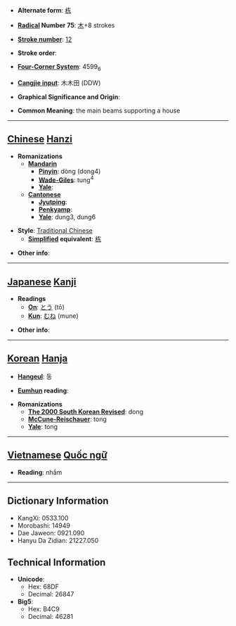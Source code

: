 * '''Alternate form''': [[栋]]

* '''[[Wiktionary:Chinese radical index| Radical]] Number 75''': [[Wiktionary:Chinese radical index 木|木]]+8 strokes

* '''[[Wiktionary:Chinese total strokes index|Stroke number]]''': [[Wiktionary:Chinese total strokes index 12|12]]

* '''Stroke order''': 

* '''[[Wiktionary:Chinese four corner index|Four-Corner System]]''': 4599<sub>6</sub>

* '''[[Wiktionary:Chinese Cangjie index|Cangjie input]]''': 木木田 (DDW)

* '''Graphical Significance and Origin''': 

* '''Common Meaning''': the main beams supporting a house

----

== [[Chinese]] [[Hanzi]] ==

* '''Romanizations'''
** '''[[Mandarin]]'''
*** '''[[Pinyin]]''': dòng (dong4)
*** '''[[Wade-Giles]]''': tung<sup>4</sup>
*** '''[[Yale]]''': 
** '''[[Cantonese]]'''
*** '''[[Jyutping]]''':
*** '''[[Penkyamp]]''': 
*** '''[[Yale]]''': dung3, dung6

* '''Style''': [[Traditional Chinese]] 
** '''[[Simplified Chinese|Simplified]] equivalent''': [[栋]]

* '''Other info''': 

----

== [[Japanese]] [[Kanji]] ==

* '''Readings'''
** '''[[On]]''': [[とう]] (tō)
** '''[[Kun]]''': [[むね]] (mune)

* '''Other info''':  

----

== [[Korean]] [[Hanja]] ==

* '''[[Hangeul]]''': 동

* '''[[Eumhun]] reading''': 

* '''Romanizations'''
** '''[[The 2000 South Korean Revised Romanization|The 2000 South Korean Revised]]''': dong
** '''[[McCune-Reischauer]]''': tong
** '''[[Yale]]''': tong


----

== [[Vietnamese]] [[Quốc ngữ]] ==

* '''Reading''': nhắm

----

== Dictionary Information ==

* KangXi: 0533.100
* Morobashi: 14949
* Dae Jaweon: 0921.090
* Hanyu Da Zidian: 21227.050

== Technical Information ==

* '''Unicode''':
** Hex: 68DF
** Decimal: 26847
* '''Big5''':
** Hex: B4C9
** Decimal: 46281